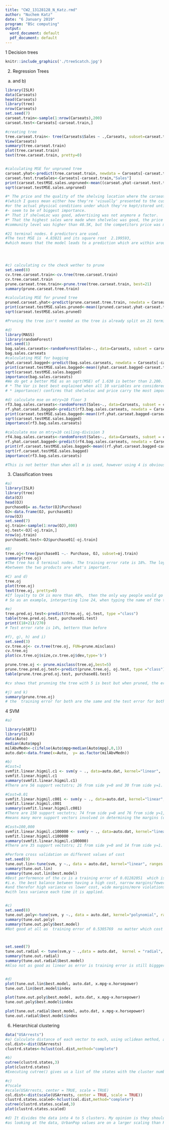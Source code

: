 ```yaml
---
title: "CW2_13128128_N_Katz.rmd"
author: "Nuchem Katz"
date: "6 January 2019"
program: "BSc computing"
output:
  word_document: default
  pdf_document: default
---
```



1 Decision trees 
```r
knitr::include_graphics('./treeScatch.jpg')

```


2. Regression Trees 

a) and b)
```r
library(ISLR)
data(Carseats) 
head(Carseats)
library(tree)
nrow(Carseats)
set.seed(7)
carseat.train<-sample(1:nrow(Carseats),200)
carseat.test<-Carseats[-carseat.train,]

#creating tree
tree.carseat.train<- tree(Carseats$Sales ~ .,Carseats, subset=carseat.train)
View(Carseats)
summary(tree.carseat.train)
plot(tree.carseat.train)
text(tree.carseat.train, pretty=0)


#calculating MSE for unpruned tree
carseat.yhat<-predict(tree.carseat.train, newdata = Carseats[-carseat.train,])
carseat.test.trueSales<-Carseats[-carseat.train,"Sales"]
print(carseat.testMSE.sales.unpruned<-mean((carseat.yhat-carseat.test.trueSales)^2))
sqrt(carseat.testMSE.sales.unpruned)

#* The price and the quality of the shelving location where the carseats are sold 
#(which I guess mean either how they're 'visually' presented to the customer, 
#or the actual physical conditions under which they're kept/stored until sale)
#- seem to be of biggest importance. 
#* That if shelveLoc was good, advertising was not anymore a factor.
#* That the highest sales were made when shelveloc was good, the price was more than a 100, 
#community level was higher than 40.5K, but the competitors price was more than 130

#21 terminal nodes. 6 predictors are used. 
#The test MSE is  4.83821 and its square root  2.199593, 
#which means that the model leads to a prediction which are within around 2.2K of the true sales of carseats at the 400 locations. 




#c) calculating cv the check wether to prune
set.seed(8)
cv.tree.carseat.train<-cv.tree(tree.carseat.train)
cv.tree.carseat.train
prune.carseat.tree.train<-prune.tree(tree.carseat.train, best=21)
summary(prune.carseat.tree.train)

#calculating MSE for pruned tree
pruned.carseat.yhat<-predict(prune.carseat.tree.train, newdata = Carseats[-carseat.train,])
print(carseat.testMSE.sales.pruned<-mean((pruned.carseat.yhat-carseat.test.trueSales)^2))
sqrt(carseat.testMSE.sales.pruned)

#Pruning the tree isn't needed as the tree is already split on 21 terminal nodes, which according to the cv test produce the best MSE.

#d) 
library(MASS)
library(randomForest) 
set.seed(1)
bag.sales.carseats<-randomForest(Sales~., data=Carseats, subset = carseat.train, mtry=10,  importance=TRUE)
bag.sales.carseats
#calculating MSE for bagging
yhat.carseat.bagged<-predict(bag.sales.carseats, newdata = Carseats[-carseat.train,])
print(carseat.testMSE.sales.bagged<-mean((yhat.carseat.bagged-carseat.test.trueSales)^2))
sqrt(carseat.testMSE.sales.bagged)
importance(bag.sales.carseats)
#We do get a better MSE as an sqrt(MSE) of 1.630 is better than 2.200. Also, the Variance explained is 65.5
# * The Var is best best explained when all 10 variables are considered for each split of the trees.
# * importance() confirms that shelveloc and price carry the most importance, and they coincide for both, bagging and the following (random forest). 

#d) calculate mse on mtry=10 floor 3
rf3.bag.sales.carseats<-randomForest(Sales~., data=Carseats, subset = carseat.train, mtry=3,  importance=TRUE)
rf.yhat.carseat.bagged<-predict(rf3.bag.sales.carseats, newdata = Carseats[-carseat.train,])
print(carseat.testMSE.sales.bagged<-mean((rf.yhat.carseat.bagged-carseat.test.trueSales)^2))
sqrt(carseat.testMSE.sales.bagged)
importance(rf3.bag.sales.carseats)

#calculate mse on mtry=10 ceiling-division 3
rf4.bag.sales.carseats<-randomForest(Sales~., data=Carseats, subset = carseat.train, mtry=4,  importance=TRUE)
rf.yhat.carseat.bagged<-predict(rf4.bag.sales.carseats, newdata = Carseats[-carseat.train,])
print(rf.carseat.testMSE.sales.bagged<-mean((rf.yhat.carseat.bagged-carseat.test.trueSales)^2))
sqrt(rf.carseat.testMSE.sales.bagged)
importance(rf3.bag.sales.carseats)

#This is not better than when all m is used, however using 4 is obviously bettern than using 3. 
```
3. Classification trees 

```r

#a)
library(ISLR)
library(tree)
data(OJ)
head(OJ)
purchase01= as.factor(OJ$Purchase)
OJ<-data.frame(OJ, purchase01)
nrow(OJ)
set.seed(7)
oj.train<-sample(1:nrow(OJ),800)
oj.test<-OJ[-oj.train,]
nrow(oj.train)
purchase01.test<-OJ$purchase01[-oj.train]

#B)
tree.oj<-tree(purchase01 ~.- Purchase, OJ, subset=oj.train)
summary(tree.oj)
#The tree has 8 terminal nodes. The training error rate is 18%. The loyalty, the price of the product and the diff in price
#between the two products are what's important.

#C) and d)
tree.oj
plot(tree.oj) 
text(tree.oj, pretty=0) 
#If loyalty to CH is more than 48%,  then the only way people would go for mm was if the the price difference is less than 17 cent (line no 24, upon getting a detailed text output). Else, if their loyalty is less, they'd always go for mm, no matter the difference in price. 
# So as an example, interperting line 24, when typing the name of the tree to get detailed text output: For a loyalty score of less than 48%, if price of MM less of CH is less than 16.5 cent, based on 39 observations (with a smallest sum of squares for this node summed as 48.14 - though this has no meaning here since this is a classification and not regression tree), an 'MM purchase' is the overall prediction for this branch with a probebility of 69% . 

#e)
tree.pred.oj.test<-predict(tree.oj, oj.test, type ="class")
table(tree.pred.oj.test, purchase01.test)
print((18+21)/270)
# Test error rate is 14%, bettern than before

#f), g), h) and i)
set.seed(3)
cv.tree.oj<- cv.tree(tree.oj, FUN=prune.misclass)
cv.tree.oj
plot(cv.tree.oj$size,cv.tree.oj$dev,type='b') 

prune.tree.oj <- prune.misclass(tree.oj,best=5)
prune.tree.pred.oj.test<-predict(prune.tree.oj, oj.test, type ="class")
table(prune.tree.pred.oj.test, purchase01.test)

#cv shows that prunning the tree with 5 is best but when pruned, the error rates aren't actually make any difference 

#j) and k)
summary(prune.tree.oj)
# the  training error for both are the same and the test error for both are the same
```

4 SVM    
```r
#a)

library(e1071)
library(ISLR)
data(Auto)
median(Auto$mpg)
milAbvMedn<-c(ifelse(Auto$mpg<median(Auto$mpg),0,1))
auto.dat<-data.frame(x=Auto,  y= as.factor(milAbvMedn))

#b)
#Cost=1
svmfit.linear.higmil.c1 <- svm(y ~ ., data=auto.dat, kernel="linear",  cost=1)
svmfit.linear.higmil.c1
summary(svmfit.linear.higmil.c1)
#There are 56 support vectotrs; 26 from side y=0 and 30 from side y=1. 

#Cost=0.01
svmfit.linear.higmil.c001 <- svm(y ~ ., data=auto.dat, kernel="linear",  cost=0.01)
svmfit.linear.higmil.c001
summary(svmfit.linear.higmil.c001)
#There are 150 support vectotrs; 74 from side y=0 and 76 from side y=1, as smaller cost 
#means many more support vectors involved in determining the margins (or hyperplanein this case). 

#Cost=100,000
svmfit.linear.higmil.c100000 <- svm(y ~ ., data=auto.dat, kernel="linear",  cost=1e5)
svmfit.linear.higmil.c100000
summary(svmfit.linear.higmil.c100000)
#There are 35 support vectotrs; 21 from side y=0 and 14 from side y=1. 

#Perform cross validation on different values of cost
set.seed(9)
tune.out.lin<-tune(svm, y ~., data = auto.dat, kernel="linear", ranges = list(cost = c(0.001, 0.01, 0.1, 1, 5, 10, 100, 1000, 10000, 1e5)))
summary(tune.out.lin)
summary(tune.out.lin$best.model)
#Best performence of the cv is a training error of 0.01282051  which is when cost = to 10^0 which is =1.
#i.e. the best balance between having a high cost, narrow margins/fewer violations but high overfitting 
#and therefor high variance vs lower cost, wide margins/more violations and more bias but a better generlized model 
#with less variance each time it is applied.


#c)
set.seed(8)
tune.out.poly<-tune(svm, y ~., data = auto.dat, kernel="polynomial", ranges = list(cost = c(0.001, 0.01, 0.1, 1, 5, 10, 100, 1000, 10000, 1e5)),gamma = c(0.5,1,2,3,4), degree=c(0,1,2,3,4,5))
summary(tune.out.poly)
summary(tune.out.poly$best.model)
#Not good at all as  training error of 0.5305769  no matter which cost so clearly not good model. 



set.seed(7)
tune.out.radial <- tune(svm,y ~ .,data = auto.dat,  kernel = "radial", ranges = list(cost = c(0.1,1,10,100,1000), gamma = c(0.5,1,2,3,4)))
summary(tune.out.radial)
summary(tune.out.radial$best.model)
#Also not as good as linear as error is training error is still biggger, 0.04057692, cost=10 and gamma=0.5.


#d)
plot(tune.out.lin$best.model, auto.dat, x.mpg~x.horsepower)
tune.out.lin$best.model$index

plot(tune.out.poly$best.model, auto.dat, x.mpg~x.horsepower)
tune.out.poly$best.model$index

plot(tune.out.radial$best.model, auto.dat, x.mpg~x.horsepower)
tune.out.radial$best.model$index
```



6. Hierarchical clustering  

```r
data("USArrests")
#a) Calculate distance of each vector to each, using uclidean method, and cluster the the States
col.dist<-dist(USArrests)
clustrd.states<-hclust(col.dist,method="complete")

#b) 
cutree(clustrd.states,3)
plot(clustrd.states)
#Executing cutree() gives us a list of the states with the cluster number associated to them

#c)
#?scale
#scale(USArrests, center = TRUE, scale = TRUE)
col.dist<-dist(scale(USArrests, center = TRUE, scale = TRUE))
clustrd.states.scaled<-hclust(col.dist,method="complete")
cutree(clustrd.states.scaled,3)
plot(clustrd.states.scaled)

#d) It divides the data into 4 to 5 clusters. My opinion is they should be scaled
#as looking at the data, UrbanPop values are on a larger scaling than Rape and Murder respectively and the values in Assult are even larger. 

```







